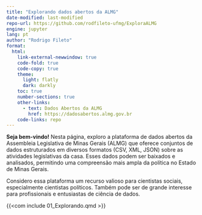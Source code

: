```yaml
---
title: "Explorando dados abertos da ALMG"
date-modified: last-modified
repo-url: https://github.com/rodfileto-ufmg/ExploraALMG
engine: jupyter
lang: pt
author: "Rodrigo Fileto"
format:
  html:
    link-external-newwindow: true
    code-fold: true
    code-copy: true
    theme:
      light: flatly
      dark: darkly
    toc: true    
    number-sections: true
    other-links:
      - text: Dados Abertos da ALMG
        href: https://dadosabertos.almg.gov.br
    code-links: repo  
---
```


**Seja bem-vindo!** Nesta página, exploro a plataforma de dados abertos da Assembleia Legislativa de Minas Gerais (ALMG) que oferece conjuntos de dados estruturados em diversos formatos (CSV, XML, JSON) sobre as atividades legislativas da casa. Esses dados podem ser baixados e analisados, permitindo uma compreensão mais ampla da política no Estado de Minas Gerais.

Considero essa plataforma um recurso valioso para cientistas sociais, especialmente cientistas políticos. Também pode ser de grande interesse para profissionais e entusiastas de ciência de dados.

{{<com include 01_Explorando.qmd >}}